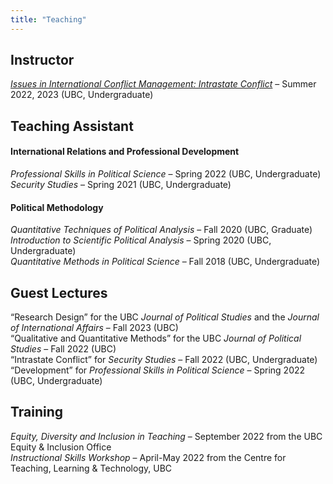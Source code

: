 ```yaml
---
title: "Teaching"
---
```


## Instructor

[*Issues in International Conflict Management: Intrastate Conflict*](https://www.dropbox.com/s/nwf6g2wejn40l63/POLI%20370D%20Syllabus%20Summer%20Term%202.pdf?dl=0) -- Summer 2022, 2023 (UBC, Undergraduate)

## Teaching Assistant

#### International Relations and Professional Development

*Professional Skills in Political Science* -- Spring 2022 (UBC, Undergraduate)\
*Security Studies* -- Spring 2021 (UBC, Undergraduate)

#### Political Methodology

*Quantitative Techniques of Political Analysis* -- Fall 2020 (UBC, Graduate)\
*Introduction to Scientific Political Analysis* -- Spring 2020 (UBC, Undergraduate)\
*Quantitative Methods in Political Science* -- Fall 2018 (UBC, Undergraduate)

## Guest Lectures

"Research Design" for the UBC *Journal of Political Studies* and the *Journal of International Affairs* -- Fall 2023 (UBC)\
"Qualitative and Quantitative Methods" for the UBC *Journal of Political Studies* -- Fall 2022 (UBC)\
"Intrastate Conflict" for *Security Studies* -- Fall 2022 (UBC, Undergraduate)\
"Development" for *Professional Skills in Political Science* -- Spring 2022 (UBC, Undergraduate)

## Training

*Equity, Diversity and Inclusion in Teaching* -- September 2022 from the UBC Equity & Inclusion Office\
*Instructional Skills Workshop* -- April-May 2022 from the Centre for Teaching, Learning & Technology, UBC
